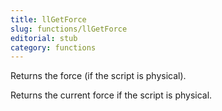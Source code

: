 ```yaml
---
title: llGetForce
slug: functions/llGetForce
editorial: stub
category: functions
---
```


<LSLFunction name="llGetForce"/>

Returns the force (if the script is physical).

Returns the current force if the script is physical.
